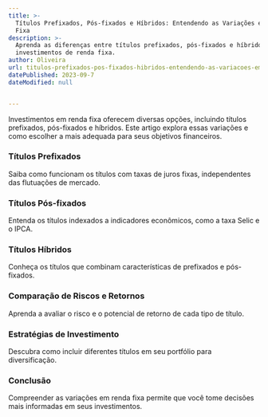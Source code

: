 ```yaml
---
title: >-
  Títulos Prefixados, Pós-fixados e Híbridos: Entendendo as Variações em Renda
  Fixa
description: >-
  Aprenda as diferenças entre títulos prefixados, pós-fixados e híbridos em
  investimentos de renda fixa.
author: Oliveira
url: titulos-prefixados-pos-fixados-hibridos-entendendo-as-variacoes-em-renda-fixa
datePublished: 2023-09-7
dateModified: null


---
```


Investimentos em renda fixa oferecem diversas opções, incluindo títulos prefixados, pós-fixados e híbridos. Este artigo explora essas variações e como escolher a mais adequada para seus objetivos financeiros.

### Títulos Prefixados

Saiba como funcionam os títulos com taxas de juros fixas, independentes das flutuações de mercado.

### Títulos Pós-fixados

Entenda os títulos indexados a indicadores econômicos, como a taxa Selic e o IPCA.

### Títulos Híbridos

Conheça os títulos que combinam características de prefixados e pós-fixados.

### Comparação de Riscos e Retornos

Aprenda a avaliar o risco e o potencial de retorno de cada tipo de título.

### Estratégias de Investimento

Descubra como incluir diferentes títulos em seu portfólio para diversificação.

### Conclusão

Compreender as variações em renda fixa permite que você tome decisões mais informadas em seus investimentos.

